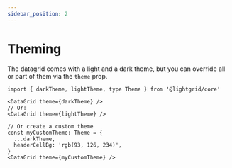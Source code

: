 ```yaml
---
sidebar_position: 2
---
```



# Theming

The datagrid comes with a light and a dark theme, but you can override all or part of them via the `theme` prop.

```tsx
import { darkTheme, lightTheme, type Theme } from '@lightgrid/core'

<DataGrid theme={darkTheme} />
// Or:
<DataGrid theme={lightTheme} />

// Or create a custom theme
const myCustomTheme: Theme = {
  ...darkTheme,
  headerCellBg: 'rgb(93, 126, 234)',
}
<DataGrid theme={myCustomTheme} />
```

<Demo demoPath="theming" srcPath="Theming.tsx" height="362px" />
